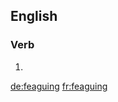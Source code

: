 ==English==

===Verb===
{{head|en}}

# {{present participle of|feague}}

[[de:feaguing]]
[[fr:feaguing]]